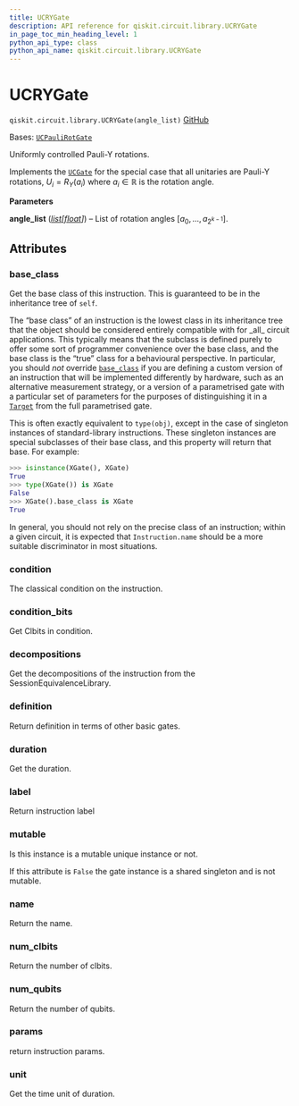 ```yaml
---
title: UCRYGate
description: API reference for qiskit.circuit.library.UCRYGate
in_page_toc_min_heading_level: 1
python_api_type: class
python_api_name: qiskit.circuit.library.UCRYGate
---
```


# UCRYGate

<span id="qiskit.circuit.library.UCRYGate" />

`qiskit.circuit.library.UCRYGate(angle_list)` [GitHub](https://github.com/qiskit/qiskit/tree/stable/0.46/qiskit/circuit/library/generalized_gates/ucry.py "view source code")

Bases: [`UCPauliRotGate`](qiskit.circuit.library.UCPauliRotGate "qiskit.circuit.library.generalized_gates.uc_pauli_rot.UCPauliRotGate")

Uniformly controlled Pauli-Y rotations.

Implements the [`UCGate`](qiskit.circuit.library.UCGate "qiskit.circuit.library.UCGate") for the special case that all unitaries are Pauli-Y rotations, $U_i = R_Y(a_i)$ where $a_i \in \mathbb{R}$ is the rotation angle.

**Parameters**

**angle\_list** ([*list*](https://docs.python.org/3/library/stdtypes.html#list "(in Python v3.12)")*\[*[*float*](https://docs.python.org/3/library/functions.html#float "(in Python v3.12)")*]*) – List of rotation angles $[a_0, ..., a_{2^{k-1}}]$.

## Attributes

<span id="qiskit.circuit.library.UCRYGate.base_class" />

### base\_class

Get the base class of this instruction. This is guaranteed to be in the inheritance tree of `self`.

The “base class” of an instruction is the lowest class in its inheritance tree that the object should be considered entirely compatible with for \_all\_ circuit applications. This typically means that the subclass is defined purely to offer some sort of programmer convenience over the base class, and the base class is the “true” class for a behavioural perspective. In particular, you should *not* override [`base_class`](#qiskit.circuit.library.UCRYGate.base_class "qiskit.circuit.library.UCRYGate.base_class") if you are defining a custom version of an instruction that will be implemented differently by hardware, such as an alternative measurement strategy, or a version of a parametrised gate with a particular set of parameters for the purposes of distinguishing it in a [`Target`](qiskit.transpiler.Target "qiskit.transpiler.Target") from the full parametrised gate.

This is often exactly equivalent to `type(obj)`, except in the case of singleton instances of standard-library instructions. These singleton instances are special subclasses of their base class, and this property will return that base. For example:

```python
>>> isinstance(XGate(), XGate)
True
>>> type(XGate()) is XGate
False
>>> XGate().base_class is XGate
True
```

In general, you should not rely on the precise class of an instruction; within a given circuit, it is expected that `Instruction.name` should be a more suitable discriminator in most situations.

<span id="qiskit.circuit.library.UCRYGate.condition" />

### condition

The classical condition on the instruction.

<span id="qiskit.circuit.library.UCRYGate.condition_bits" />

### condition\_bits

Get Clbits in condition.

<span id="qiskit.circuit.library.UCRYGate.decompositions" />

### decompositions

Get the decompositions of the instruction from the SessionEquivalenceLibrary.

<span id="qiskit.circuit.library.UCRYGate.definition" />

### definition

Return definition in terms of other basic gates.

<span id="qiskit.circuit.library.UCRYGate.duration" />

### duration

Get the duration.

<span id="qiskit.circuit.library.UCRYGate.label" />

### label

Return instruction label

<span id="qiskit.circuit.library.UCRYGate.mutable" />

### mutable

Is this instance is a mutable unique instance or not.

If this attribute is `False` the gate instance is a shared singleton and is not mutable.

<span id="qiskit.circuit.library.UCRYGate.name" />

### name

Return the name.

<span id="qiskit.circuit.library.UCRYGate.num_clbits" />

### num\_clbits

Return the number of clbits.

<span id="qiskit.circuit.library.UCRYGate.num_qubits" />

### num\_qubits

Return the number of qubits.

<span id="qiskit.circuit.library.UCRYGate.params" />

### params

return instruction params.

<span id="qiskit.circuit.library.UCRYGate.unit" />

### unit

Get the time unit of duration.

